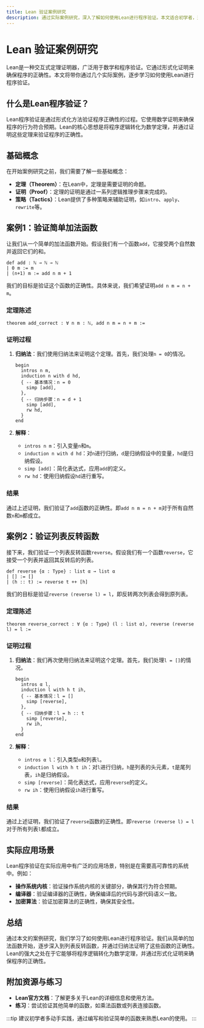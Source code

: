 ```yaml
---
title: Lean 验证案例研究
description: 通过实际案例研究，深入了解如何使用Lean进行程序验证。本文适合初学者，涵盖基础概念、代码示例和实际应用场景。
---
```


# Lean 验证案例研究

Lean是一种交互式定理证明器，广泛用于数学和程序验证。它通过形式化证明来确保程序的正确性。本文将带你通过几个实际案例，逐步学习如何使用Lean进行程序验证。

## 什么是Lean程序验证？

Lean程序验证是通过形式化方法验证程序正确性的过程。它使用数学证明来确保程序的行为符合预期。Lean的核心思想是将程序逻辑转化为数学定理，并通过证明这些定理来验证程序的正确性。

## 基础概念

在开始案例研究之前，我们需要了解一些基础概念：

- **定理（Theorem）**：在Lean中，定理是需要证明的命题。
- **证明（Proof）**：定理的证明是通过一系列逻辑推理步骤来完成的。
- **策略（Tactics）**：Lean提供了多种策略来辅助证明，如`intro`、`apply`、`rewrite`等。

## 案例1：验证简单加法函数

让我们从一个简单的加法函数开始。假设我们有一个函数`add`，它接受两个自然数并返回它们的和。

```lean
def add : ℕ → ℕ → ℕ
| 0 m := m
| (n+1) m := add n m + 1
```

我们的目标是验证这个函数的正确性。具体来说，我们希望证明`add n m = n + m`。

### 定理陈述

```lean
theorem add_correct : ∀ n m : ℕ, add n m = n + m :=
```

### 证明过程

1. **归纳法**：我们使用归纳法来证明这个定理。首先，我们处理`n = 0`的情况。

   ```lean
   begin
     intros n m,
     induction n with d hd,
     { -- 基本情况：n = 0
       simp [add],
     },
     { -- 归纳步骤：n = d + 1
       simp [add],
       rw hd,
     }
   end
   ```

2. **解释**：
   - `intros n m`：引入变量`n`和`m`。
   - `induction n with d hd`：对`n`进行归纳，`d`是归纳假设中的变量，`hd`是归纳假设。
   - `simp [add]`：简化表达式，应用`add`的定义。
   - `rw hd`：使用归纳假设`hd`进行重写。

### 结果

通过上述证明，我们验证了`add`函数的正确性。即`add n m = n + m`对于所有自然数`n`和`m`都成立。

## 案例2：验证列表反转函数

接下来，我们验证一个列表反转函数`reverse`。假设我们有一个函数`reverse`，它接受一个列表并返回其反转后的列表。

```lean
def reverse {α : Type} : list α → list α
| [] := []
| (h :: t) := reverse t ++ [h]
```

我们的目标是验证`reverse (reverse l) = l`，即反转两次列表会得到原列表。

### 定理陈述

```lean
theorem reverse_correct : ∀ {α : Type} (l : list α), reverse (reverse l) = l :=
```

### 证明过程

1. **归纳法**：我们再次使用归纳法来证明这个定理。首先，我们处理`l = []`的情况。

   ```lean
   begin
     intros α l,
     induction l with h t ih,
     { -- 基本情况：l = []
       simp [reverse],
     },
     { -- 归纳步骤：l = h :: t
       simp [reverse],
       rw ih,
     }
   end
   ```

2. **解释**：
   - `intros α l`：引入类型`α`和列表`l`。
   - `induction l with h t ih`：对`l`进行归纳，`h`是列表的头元素，`t`是尾列表，`ih`是归纳假设。
   - `simp [reverse]`：简化表达式，应用`reverse`的定义。
   - `rw ih`：使用归纳假设`ih`进行重写。

### 结果

通过上述证明，我们验证了`reverse`函数的正确性。即`reverse (reverse l) = l`对于所有列表`l`都成立。

## 实际应用场景

Lean程序验证在实际应用中有广泛的应用场景，特别是在需要高可靠性的系统中。例如：

- **操作系统内核**：验证操作系统内核的关键部分，确保其行为符合预期。
- **编译器**：验证编译器的正确性，确保编译后的代码与源代码语义一致。
- **加密算法**：验证加密算法的正确性，确保其安全性。

## 总结

通过本文的案例研究，我们学习了如何使用Lean进行程序验证。我们从简单的加法函数开始，逐步深入到列表反转函数，并通过归纳法证明了这些函数的正确性。Lean的强大之处在于它能够将程序逻辑转化为数学定理，并通过形式化证明来确保程序的正确性。

## 附加资源与练习

- **Lean官方文档**：了解更多关于Lean的详细信息和使用方法。
- **练习**：尝试验证其他简单的函数，如乘法函数或列表连接函数。

:::tip
建议初学者多动手实践，通过编写和验证简单的函数来熟悉Lean的使用。
:::